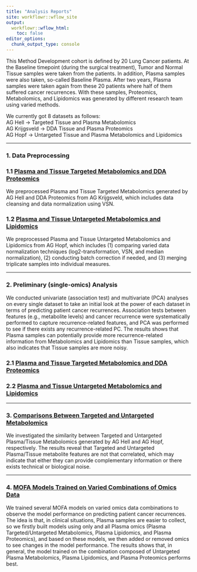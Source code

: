 ```yaml
---
title: "Analysis Reports"
site: workflowr::wflow_site
output:
  workflowr::wflow_html:
    toc: false
editor_options:
  chunk_output_type: console
---
```


This Method Development cohort is defined by 20 Lung Cancer patients. At the Baseline
timepoint (during the surgical treatment), Tumor and Normal Tissue samples were
taken from the patients. In addition, Plasma samples were also taken, so-called
Baseline Plasma. After two years, Plasma samples were taken again from these 20
patients where half of them suffered cancer recurrences. With these samples, Proteomics,
Metabolomics, and Lipidomics was generated by different research team using varied
methods.\

We currently got 8 datasets as follows:\
AG Hell &rarr; Targeted Tissue and Plasma Metabolomics\
AG Krijgsveld &rarr; DDA Tissue and Plasma Proteomics\
AG Hopf &rarr; Untargeted Tissue and Plasma Metabolomics and Lipidomics

---

### 1. Data Preprocessing
### 1.1 [Plasma and Tissue Targeted Metabolomics and DDA Proteomics](preprocessing_targeted_DDA.html)
We preprocessed Plasma and Tissue Targeted Metabolomics generated by AG Hell and
DDA Proteomics from AG Krijgsveld, which includes data cleansing and data normalization
using VSN.

### 1.2 [Plasma and Tissue Untargeted Metabolomics and Lipidomics](preprocessing_untargeted.html)
We preprocessed Plasma and Tissue Untargeted Metabolomics and Lipidomics from AG
Hopf, which includes (1) comparing varied data normalization techniques (log2-transformation,
VSN, and median normalization), (2) conducting batch correction if needed, and (3)
merging triplicate samples into individual measures.

---

### 2. Preliminary (single-omics) Analysis
We conducted univariate (association test) and multivariate (PCA) analyses on every
single dataset to take an initial look at the power of each dataset in terms of
predicting patient cancer recurrences. Association tests between features (e.g.,
metabolite levels) and cancer recurrence were systematically performed to capture
recurrence-related features, and PCA was performed to see if there exists any
recurrence-related PC. The results shows that Plasma samples can potentially
provide more recurrence-related information from Metabolomics and Lipidomics than
Tissue samples, which also indicates that Tissue samples are more noisy.

### 2.1 [Plasma and Tissue Targeted Metabolomics and DDA Proteomics](preliminary_analysis_targeted_DDA.html)
### 2.2 [Plasma and Tissue Untargeted Metabolomics and Lipidomics](preliminary_analysis_untargeted.html)

---

### 3. [Comparisons Between Targeted and Untargeted Metabolomics](comparisons_targeted_untargeted.html)
We investigated the similarity between Targeted and Untargeted Plasma/Tissue Metabolomics
generated by AG Hell and AG Hopf, respectively. The results reveal that Targeted
and Untargeted Plasma/Tissue metabolite features are not that correlated, which
may indicate that either they can provide complementary information or there exists
technical or biological noise.

---

### 4. [MOFA Models Trained on Varied Combinations of Omics Data](mofa_varied_omics_combinations.html)
We trained several MOFA models on varied omics data combinations to observe the
model performance on predicting patient cancer recurrences. The idea is that, in
clinical situations, Plasma samples are easier to collect, so we firstly built
models using only and all Plasma omics (Plasma Targeted/Untargeted Metabolomics,
Plasma Lipidomics, and Plasma Proteomics), and based on these models, we then added
or removed omics to see changes in the model performance. The results shows that,
in general, the model trained on the combination composed of Untargeted Plasma
Metabolomics, Plasma Lipidomics, and Plasma Proteomics performs best.
